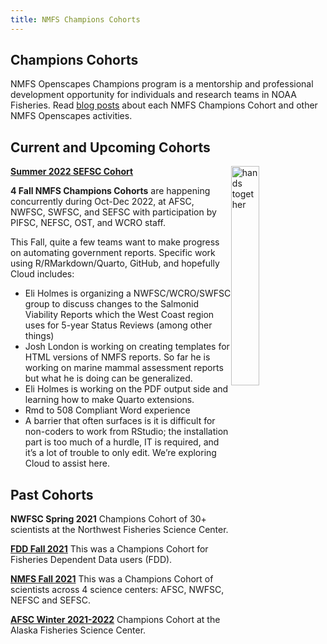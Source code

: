 ```yaml
---
title: NMFS Champions Cohorts
---
```


## Champions Cohorts

NMFS Openscapes Champions program is a mentorship and professional development opportunity for individuals and research teams in NOAA Fisheries. Read [blog posts](https://www.openscapes.org/tags/noaa-fisheries/) about each NMFS Champions Cohort and other NMFS Openscapes activities.


## Current and Upcoming Cohorts

<img src="../images/fall2022openscapes.png" alt="hands together" style="float:right;width:30%;">

[**Summer 2022 SEFSC Cohort**](SEFSC-sum2022.html)

**4 Fall NMFS Champions Cohorts** are happening concurrently during Oct-Dec 2022,  at AFSC, NWFSC, SWFSC, and SEFSC with participation by PIFSC, NEFSC, OST, and WCRO staff. 

This Fall, quite a few teams want to make progress on automating government reports. Specific work using R/RMarkdown/Quarto, GitHub, and hopefully Cloud includes: 

- Eli Holmes is organizing a NWFSC/WCRO/SWFSC group to discuss changes to the Salmonid Viability Reports which the West Coast region uses for 5-year Status Reviews (among other things)
- Josh London is working on creating templates for HTML versions of NMFS reports. So far he is working on marine mammal assessment reports but what he is doing can be generalized.
- Eli Holmes is working on the PDF output side and learning how to make Quarto extensions.
- Rmd to 508 Compliant Word experience 
- A barrier that often surfaces is it is difficult for non-coders to work from RStudio; the installation part is too much of a hurdle, IT is required, and it's a lot of trouble to only edit. We're exploring Cloud to assist here.

## Past Cohorts

**NWFSC Spring 2021** Champions Cohort of 30+ scientists at the Northwest Fisheries Science Center.

**[FDD Fall 2021](https://github.com/Openscapes/2021-fdd)** This was a Champions Cohort for Fisheries Dependent Data users (FDD).

**[NMFS Fall 2021](https://github.com/Openscapes/2021-nmfs)** This was a Champions Cohort of scientists across 4 science centers: AFSC, NWFSC, NEFSC and SEFSC.

**[AFSC Winter 2021-2022](AFSC-win2021.html)** Champions Cohort at the Alaska Fisheries Science Center.



